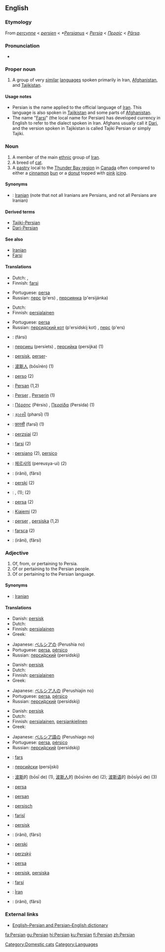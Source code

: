 {{interwiktionary|code=fa}}
{{wikibooks|Persian}}
{{wikipedia}}
{{see|persian}}
==English==

===Etymology===
From {{ME.}} ''[[percynne]]'' < {{MF.}} ''[[persien]]'' < {{L.}} ''*[[Persianus]]'' < {{L.}} ''[[Persia]]'' < {{AGr.}} ''[[Περσίς]]'' < {{OP.}} ''[[Pārsa]]''.

===Pronunciation===
* {{rhymes|ɜː(r)ʒən}}
{{rfp}}

===Proper noun===
{{en-proper noun}}

# A group of very [[similar]] [[language]]s spoken primarily in Iran, [[Afghanistan]], and [[Tajikistan]].

====Usage notes====
* Persian is the name applied to the official language of [[Iran]]. This language is also spoken in [[Tajikistan]] and some parts of [[Afghanistan]].
* The name "[[Farsi]]" (the local name for Persian) has developed currency in English to refer to the dialect spoken in Iran. Afghans usually call it [[Dari]], and the version spoken in Tajikistan is called Tajiki Persian or simply Tajiki.

===Noun===
{{en-noun}}

# A member of the main [[ethnic]] group of [[Iran]].
# A breed of [[cat]].
# A [[pastry]] local to the [[w:Thunder_Bay%2C_Ontario|Thunder Bay region]] in [[Canada]] often compared to either a [[cinnamon]] [[bun]] or a [[donut]] topped with [[pink]] [[icing]].

====Synonyms====
* {{italbrac|member of the people}}: [[Iranian]] (note that not all Iranians are Persians, and not all Persians are Iranian)

====Derived terms====
*[[Tajiki-Persian]]
*[[Dari-Persian]]

====See also====
*[[Iranian]]
*[[Farsi]]

====Translations====
{{trans-top|member of ethnic group}}
*Dutch: {{t-|nl|Pers|m}}, {{t|nl|Perzische|f}}
*Finnish: [[farsi]]
{{trans-mid}}
*Portuguese: [[persa]] {{mf}}
*Russian: [[перс]] (p'ers) {{m}}, [[персиянка]] (p'ersijánka) {{f}}
{{trans-bottom}}

{{Persian-Farsi}}

{{trans-top|breed of cat}}
*Dutch: {{t+|nl|pers|m}}
*Finnish: [[persialainen]]
{{trans-mid}}
*Portuguese: [[persa]] {{mf}}
*Russian: [[персидский кот]] (p'ersídskij kot) {{m}}, [[перс]] (p'ers) {{m}}
{{trans-bottom}}

{{trans-top|pastry}}
{{trans-mid}}
{{trans-bottom}}

{{checktrans-top}}
*{{ttbc|Arabic}}: {{ARchar|[[فارسي]]}} (fársi)
*{{ttbc|Bulgarian}}: [[персиец]] (persíets) {{m}}, [[персийка]] (persíjka) {{f}} (1)
*{{ttbc|Danish}}: [[persisk]], [[perser]]-
*{{ttbc|Chinese}}: [[波斯人]] (bōsīrén) (1)
*{{ttbc|Esperanto}}: [[perso]] (2)
*{{ttbc|French}}: [[Persan]] {{m}} (1,2)
*{{ttbc|German}}: [[Perser]] {{m}}, [[Perserin]] {{f}} (1)
*{{ttbc|Greek}}: [[Πέρσης]] (Pérsis) {{m}}, [[Περσίδα]] (Persída) {{f}} (1)
*{{ttbc|Gujarati}}: [[ફારસી]] (pharsī) (1)
*{{ttbc|Hindi}}: [[फ़ारसी]] (farsī) (1)
*{{ttbc|Hungarian}}: [[perzsiai]] (2)
*{{ttbc|Indonesian}}: [[farsi]] (2)
*{{ttbc|Italian}}: [[persiano]] (2), [[persico]]
{{trans-mid}}
*{{ttbc|Korean}}: [[페르샤의]] (pereusya-ui) (2)
*{{ttbc|Persian}}: {{FAchar|[[ایرانی]]}} (irâni), {{FAchar|[[فارسی]]}} (fârsi)
*{{ttbc|Polish}}: [[perski]] (2)
*{{ttbc|Slovak}}: {{t-|sk|peržan|m}}, {{t|sk|peržanka|f}} (1); {{t|sk|peržština|f}} (2)
*{{ttbc|Spanish}}: [[persa]] {{mf}} (2)
*{{ttbc|Swahili}}: [[Kiajemi]] (2)
*{{ttbc|Swedish}}: [[perser]] {{m}} {{p}}, [[persiska]] {{f}} (1,2)
*{{ttbc|Turkish}}: [[farsça]] (2)
*{{ttbc|Urdu}}: {{FAchar|[[ایرانی]]}} (irâni), {{FAchar|[[فارسی]]}} (fârsi)
{{trans-bottom}}

===Adjective===
{{en-adj}}

# Of, from, or pertaining to Persia.
# Of or pertaining to the Persian people.
# Of or pertaining to the Persian language.

====Synonyms====
* {{italbrac|of the people}}: [[Iranian]]

====Translations====
{{trans-top|from or pertaining to Persia}}
*Danish: [[persisk]]
*Dutch: {{t|nl|Perzisch}}
*Finnish: [[persialainen]]
*Greek: {{t|el|περσικός|m|tr=persikós}}
{{trans-mid}}
*Japanese: [[ペルシア]]の (Perushia no)
*Portuguese: [[persa]], [[pérsico]]
*Russian: [[персидский|перси́дский]] (persídskij)
{{trans-bottom}}

{{trans-top|pertaining to the Persian people}}
*Danish: [[persisk]]
*Dutch: {{t|nl|Perzisch}}
*Finnish: [[persialainen]]
*Greek: {{t|el|περσικός|m|tr=persikós}}
{{trans-mid}}
*Japanese: [[ペルシア人]]の (Perushiajin no)
*Portuguese: [[persa]], [[pérsico]]
*Russian: [[персидский|перси́дский]] (persídskij)
{{trans-bottom}}

{{trans-top|pertaining to the Persian language}}
*Danish: [[persisk]]
*Dutch: {{t|nl|Perzisch}}
*Finnish: [[persialainen]], [[persia|persian]][[kielinen]]
*Greek: {{t|el|περσικός|m|tr=persikós}}
{{trans-mid}}
*Japanese: [[ペルシア語]]の (Perushiago no)
*Portuguese: [[persa]], [[pérsico]]
*Russian: [[персидский|перси́дский]] (persídskij)
{{trans-bottom}}

{{checktrans-top}}
*{{ttbc|Azeri}}: [[fars]]
*{{ttbc|Bulgarian}}: [[персийски]] (persíjski) {{mp}}
*{{ttbc|Chinese}}: [[波斯]]的 (bōsī de) (1), [[波斯人]]的 (bōsīrén de) (2); [[波斯语]]的 (bōsīyǔ de) (3)
*{{ttbc|Esperanto}}: [[persa]]
*{{ttbc|French}}: [[persan]]
*{{ttbc|German}}: [[persisch]]
*{{ttbc|Kurdish}}: [[farisî]]
*{{ttbc|Norwegian}}: [[persisk]]
{{trans-mid}}
*{{ttbc|Persian}}: {{FAchar|[[ایرانی]]}} (irâni), {{FAchar|[[فارسی]]}} (fârsi)
*{{ttbc|Polish}}: [[perski]]
*{{ttbc|Slovak}}: [[perzský]]
*{{ttbc|Spanish}}: [[persa]]
*{{ttbc|Swedish}}: [[persisk]], [[persiska]]
*{{ttbc|Tatar}}: [[farsí]]
*{{ttbc|Turkish}}: [[İran]]
*{{ttbc|Urdu}}: {{URchar|[[ایرانی]]}} (irâni), {{URchar|[[فارسی]]}} (fârsi)
{{trans-bottom}}

===External links===
{{ethnologue|code=pes}}
*[http://www.aryanpour.com/ English–Persian and Persian–English dictionary]

[[Category:Domestic cats]]
[[Category:Languages]]

[[fa:Persian]]
[[gu:Persian]]
[[hi:Persian]]
[[ku:Persian]]
[[fi:Persian]]
[[zh:Persian]]